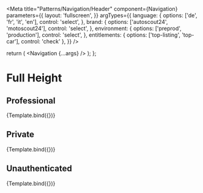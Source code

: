 


<Meta
  title="Patterns/Navigation/Header"
  component={Navigation}
  parameters={{
    layout: 'fullscreen',
  }}
  argTypes={{
    language: {
      options: ['de', 'fr', 'it', 'en'],
      control: 'select',
    },
    brand: {
      options: ['autoscout24', 'motoscout24'],
      control: 'select',
    },
    environment: {
      options: ['preprod', 'production'],
      control: 'select',
    },
    entitlements: {
      options: ['top-listing', 'top-car'],
      control: 'check'
    },
  }}
/>

  return (
    <Box fontFamily="Make It Sans">
      <Navigation {...args} />
    </Box>
  );
};

# Full Height

## Professional

<Canvas>
  <Story
    name="Professional"
    args={{
      user: {
        id: 123,
        name: 'John Doe',
        type: 'professional',
        accountId: 525,
      },
      language: 'de',
      brand: 'autoscout24',
      useAbsoluteUrls: true,
      environment: 'preprod',
      entitlements: ['top-listing']
    }}
  >
    {Template.bind({})}
  </Story>
</Canvas>

<ArgsTable story="Professional" />

## Private

<Canvas>
  <Story
    name="Private"
    args={{
      user: {
        id: 123,
        name: 'John Doe',
        type: 'private',
        accountId: 525,
      },
      useAbsoluteUrls: true,
      language: 'de',
      brand: 'autoscout24',
      environment: 'preprod',
    }}
  >
    {Template.bind({})}
  </Story>
</Canvas>

## Unauthenticated

<Canvas>
  <Story
    name="Unauthenticated"
    args={{
      user: null,
      language: 'de',
      brand: 'autoscout24',
      environment: 'preprod',
    }}
  >
    {Template.bind({})}
  </Story>
</Canvas>
